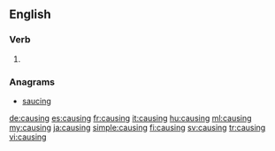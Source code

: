 ==English==

===Verb===
{{head|en|present participle}}

# {{present participle of|cause|lang=en}}

===Anagrams===
* [[saucing#English|saucing]]

[[de:causing]]
[[es:causing]]
[[fr:causing]]
[[it:causing]]
[[hu:causing]]
[[ml:causing]]
[[my:causing]]
[[ja:causing]]
[[simple:causing]]
[[fi:causing]]
[[sv:causing]]
[[tr:causing]]
[[vi:causing]]